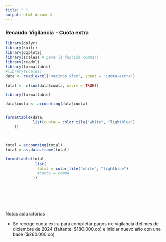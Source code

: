 ```yaml
---
title: " "
output: html_document
---
```


### **Recaudo Vigilancia - Cuota extra**


```r
library(dplyr)
library(knitr)
library(ggplot2)
library(scales) # para la función comma()
library(readxl)
library(formattable)
#library(scales)
data <- read_excel("vecinos.xlsx", sheet = "cuota-extra")
```

```r
total <- c(sum(data$cuota, na.rm = TRUE))
```

```r
library(formattable)

data$cuota <- accounting(data$cuota)


formattable(data, 
            list(cuota = color_tile("white", "lightblue")
    ))




```


```r
total = accounting(total)
total = as.data.frame(total)

formattable(total,
             list(
              total = color_tile("white", "lightblue")
              #cuota = comma
            ))


```

<br><br> 
<br><br> 

<div class="box-blue">
<span style='color:#696969'> 
**Notas aclaratorias**

* Se recoge cuota extra para completar pagos de vigilancia del mes de diciembre de 2024 (faltante: $180.000.oo) e iniciar nuevo año con una base ($260.000.oo) 

</div>


